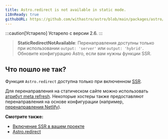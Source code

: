 ```yaml
---
title: Astro.redirect is not available in static mode.
i18nReady: true
githubURL: https://github.com/withastro/astro/blob/main/packages/astro/src/core/errors/errors-data.ts
---
```


:::caution[Устарело]
Устарело с версии 2.6.
:::

> **StaticRedirectNotAvailable**: Перенаправления доступны только при использовании `output: 'server'` или `output: 'hybrid'`. Обновите конфигурацию Astro, если вам нужны функции SSR.

## Что пошло не так?
Функция `Astro.redirect` доступна только при включенном [SSR](/ru/guides/server-side-rendering/).

Для перенаправления на статическом сайте можно использовать [атрибут meta refresh](https://developer.mozilla.org/en-US/docs/Web/HTML/Element/meta). Некоторые хостеры также предоставляют перенаправления на основе конфигурации (например, [перенаправления Netlify](https://docs.netlify.com/routing/redirects/)).

**Смотрите также:**

-  [Включение SSR в вашем проекте](/ru/guides/server-side-rendering/)
-  [Astro.redirect](/ru/reference/api-reference/#astroredirect)
